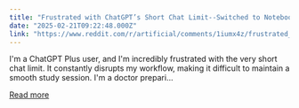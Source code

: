 ```yaml
---
title: "Frustrated with ChatGPT’s Short Chat Limit--Switched to NotebookLM for board exam prep. Was It the Right Call?"
date: "2025-02-21T09:22:48.000Z"
link: "https://www.reddit.com/r/artificial/comments/1iumx4z/frustrated_with_chatgpts_short_chat_limitswitched/"
---
```


I'm a ChatGPT Plus user, and I'm incredibly frustrated with the very short chat limit. It constantly disrupts my workflow, making it difficult to maintain a smooth study session.
 I'm a doctor prepari...

[Read more](https://www.reddit.com/r/artificial/comments/1iumx4z/frustrated_with_chatgpts_short_chat_limitswitched/)

